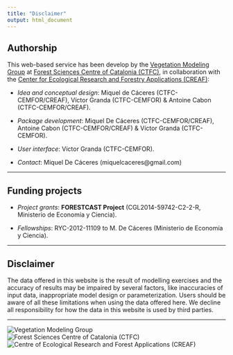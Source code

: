 ```yaml
---
title: "Disclaimer"
output: html_document
---
```


## Authorship

This web-based service has been develop by the [Vegetation Modeling Group](http://vegmod.ctfc.cat/)
at [Forest Sciences Centre of Catalonia (CTFC)](http://www.ctfc.cat),
in collaboration with the
[Center for Ecological Research and Forestry Applications (CREAF)](http://www.creaf.cat/):

  + *Idea and conceptual design*: Miquel de Cáceres (CTFC-CEMFOR/CREAF), Víctor Granda (CTFC-CEMFOR) & Antoine Cabon (CTFC-CEMFOR/CREAF).
  
  + *Package development*: Miquel De Cáceres (CTFC-CEMFOR/CREAF), Antoine Cabon (CTFC-CEMFOR/CREAF) & Víctor Granda (CTFC-CEMFOR).
  
  + *User interface*: Víctor Granda (CTFC-CEMFOR).
  
  + *Contact*: Miquel De Cáceres (miquelcaceres@gmail.com)

---

## Funding projects

  + *Project grants*: **FORESTCAST Project** (CGL2014-59742-C2-2-R,
    Ministerio de Economía y Ciencia).

  + *Fellowships*: RYC-2012-11109 to M. De Cáceres (Ministerio de Economía y
    Ciencia).

---

## Disclaimer

The data offered in this website is the result of modelling exercises and the
accuracy of results may be impaired by several factors, like inaccuracies of
input data, inappropriate model design or parameterization. Users should be aware
of all these limitations when using the data offered here. We decline all
responsibility for how the data in this website is used by third parties.

---

![Vegetation Modeling Group](../www/LOGO_Group_scaled.png)
![Forest Sciences Centre of Catalonia (CTFC)](../www/logo_ctfc_scaled.png)
![Centre of Ecological Research and Forest Applications (CREAF)](../www/logo_creaf_scaled.png)
